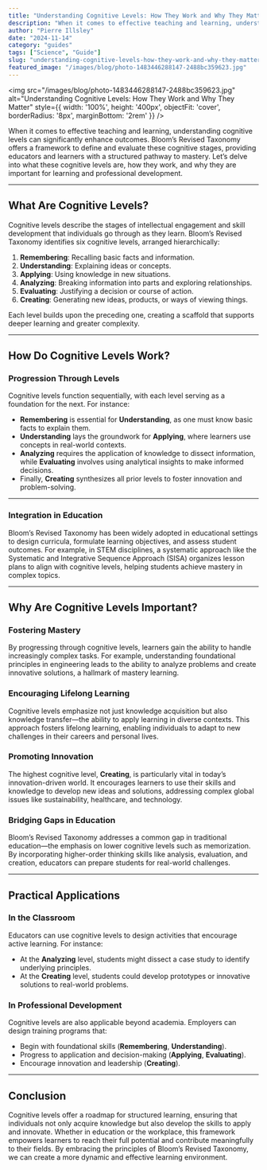 ```yaml
---
title: "Understanding Cognitive Levels: How They Work and Why They Matter"
description: "When it comes to effective teaching and learning, understanding cognitive levels can significantly enhance outcomes. Bloom’s Revised Taxonomy offers a framework to define and evaluate these cognitive ..."
author: "Pierre Illsley"
date: "2024-11-14"
category: "guides"
tags: ["Science", "Guide"]
slug: "understanding-cognitive-levels-how-they-work-and-why-they-matter"
featured_image: "/images/blog/photo-1483446288147-2488bc359623.jpg"
---
```


<img
  src="/images/blog/photo-1483446288147-2488bc359623.jpg"
  alt="Understanding Cognitive Levels: How They Work and Why They Matter"
  style={{ width: '100%', height: '400px', objectFit: 'cover', borderRadius: '8px', marginBottom: '2rem' }}
/>


When it comes to effective teaching and learning, understanding cognitive levels can significantly enhance outcomes. Bloom’s Revised Taxonomy offers a framework to define and evaluate these cognitive stages, providing educators and learners with a structured pathway to mastery. Let’s delve into what these cognitive levels are, how they work, and why they are important for learning and professional development.

---

## What Are Cognitive Levels?

Cognitive levels describe the stages of intellectual engagement and skill development that individuals go through as they learn. Bloom’s Revised Taxonomy identifies six cognitive levels, arranged hierarchically:

1. **Remembering**: Recalling basic facts and information.
2. **Understanding**: Explaining ideas or concepts.
3. **Applying**: Using knowledge in new situations.
4. **Analyzing**: Breaking information into parts and exploring relationships.
5. **Evaluating**: Justifying a decision or course of action.
6. **Creating**: Generating new ideas, products, or ways of viewing things.

Each level builds upon the preceding one, creating a scaffold that supports deeper learning and greater complexity.

---

## How Do Cognitive Levels Work?

### Progression Through Levels

Cognitive levels function sequentially, with each level serving as a foundation for the next. For instance:

- **Remembering** is essential for **Understanding**, as one must know basic facts to explain them.
- **Understanding** lays the groundwork for **Applying**, where learners use concepts in real-world contexts.
- **Analyzing** requires the application of knowledge to dissect information, while **Evaluating** involves using analytical insights to make informed decisions.
- Finally, **Creating** synthesizes all prior levels to foster innovation and problem-solving.

---

### Integration in Education

Bloom’s Revised Taxonomy has been widely adopted in educational settings to design curricula, formulate learning objectives, and assess student outcomes. For example, in STEM disciplines, a systematic approach like the Systematic and Integrative Sequence Approach (SISA) organizes lesson plans to align with cognitive levels, helping students achieve mastery in complex topics.

---

## Why Are Cognitive Levels Important?

### Fostering Mastery

By progressing through cognitive levels, learners gain the ability to handle increasingly complex tasks. For example, understanding foundational principles in engineering leads to the ability to analyze problems and create innovative solutions, a hallmark of mastery learning.

### Encouraging Lifelong Learning

Cognitive levels emphasize not just knowledge acquisition but also knowledge transfer—the ability to apply learning in diverse contexts. This approach fosters lifelong learning, enabling individuals to adapt to new challenges in their careers and personal lives.

### Promoting Innovation

The highest cognitive level, **Creating**, is particularly vital in today’s innovation-driven world. It encourages learners to use their skills and knowledge to develop new ideas and solutions, addressing complex global issues like sustainability, healthcare, and technology.

### Bridging Gaps in Education

Bloom’s Revised Taxonomy addresses a common gap in traditional education—the emphasis on lower cognitive levels such as memorization. By incorporating higher-order thinking skills like analysis, evaluation, and creation, educators can prepare students for real-world challenges.

---

## Practical Applications

### In the Classroom

Educators can use cognitive levels to design activities that encourage active learning. For instance:

- At the **Analyzing** level, students might dissect a case study to identify underlying principles.
- At the **Creating** level, students could develop prototypes or innovative solutions to real-world problems.

### In Professional Development

Cognitive levels are also applicable beyond academia. Employers can design training programs that:

- Begin with foundational skills (**Remembering**, **Understanding**).
- Progress to application and decision-making (**Applying**, **Evaluating**).
- Encourage innovation and leadership (**Creating**).

---

## Conclusion

Cognitive levels offer a roadmap for structured learning, ensuring that individuals not only acquire knowledge but also develop the skills to apply and innovate. Whether in education or the workplace, this framework empowers learners to reach their full potential and contribute meaningfully to their fields. By embracing the principles of Bloom’s Revised Taxonomy, we can create a more dynamic and effective learning environment.

